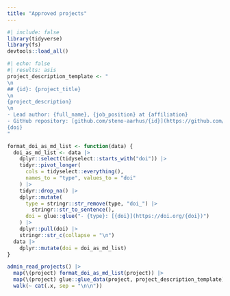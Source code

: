 ```yaml
---
title: "Approved projects"
---
```


```r
#| include: false
library(tidyverse)
library(fs)
devtools::load_all()
```

```r
#| echo: false
#| results: asis
project_description_template <- "
\n
## {id}: {project_title}
\n
{project_description}
\n
- Lead author: {full_name}, {job_position} at {affiliation}
- GitHub repository: [github.com/steno-aarhus/{id}](https://github.com/steno-aarhus/{id})
{doi}
"

format_doi_as_md_list <- function(data) {
  doi_as_md_list <- data |>
    dplyr::select(tidyselect::starts_with("doi")) |>
    tidyr::pivot_longer(
      cols = tidyselect::everything(),
      names_to = "type", values_to = "doi"
    ) |>
    tidyr::drop_na() |>
    dplyr::mutate(
      type = stringr::str_remove(type, "doi_") |>
        stringr::str_to_sentence(),
      doi = glue::glue("- {type}: [{doi}](https://doi.org/{doi})")
    ) |> 
    dplyr::pull(doi) |> 
    stringr::str_c(collapse = "\n")
  data |> 
    dplyr::mutate(doi = doi_as_md_list)
}

admin_read_projects() |>
  map(\(project) format_doi_as_md_list(project)) |>
  map(\(project) glue::glue_data(project, project_description_template)) %>%
  walk(~ cat(.x, sep = "\n\n"))
```
